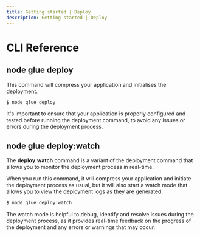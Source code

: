 ```yaml
---
title: Getting started | Deploy
description: Getting started | Deploy
---
```



<Meta title="Deploy Plugin/CLI Reference" />

# CLI Reference

## node glue deploy

This command will compress your application and initialises the deployment.

```sh
$ node glue deploy
```

It's important to ensure that your application is properly configured and tested before running the deployment command, to avoid any issues or errors during the deployment process.

## node glue deploy:watch

The **deploy:watch** command is a variant of the deployment command that allows you to monitor the deployment process in real-time.

When you run this command, it will compress your application and initiate the deployment process as usual, but it will also start a watch mode that allows you to view the deployment logs as they are generated.

```sh
$ node glue deploy:watch
```

The watch mode is helpful to debug, identify and resolve issues during the deployment process, as it provides real-time feedback on the progress of the deployment and any errors or warnings that may occur.
